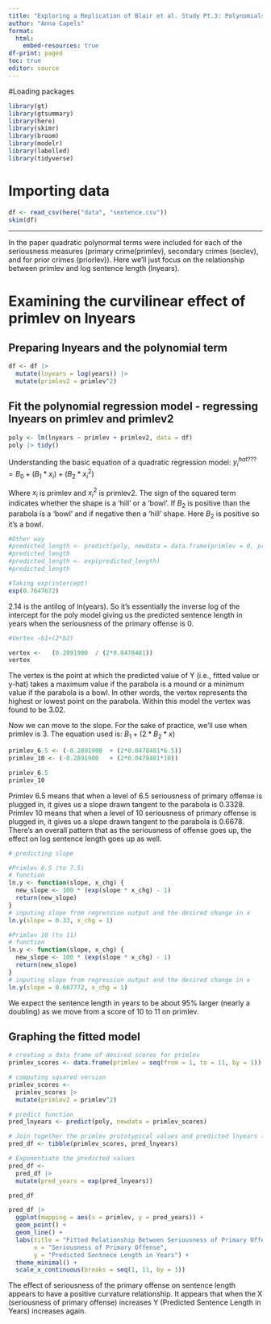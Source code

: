 ```yaml
---
title: "Exploring a Replication of Blair et al. Study Pt.3: Polynomials"
author: "Anna Capels"
format: 
  html:
    embed-resources: true
df-print: paged
toc: true
editor: source
---
```


#Loading packages

```r
library(gt)
library(gtsummary)
library(here) 
library(skimr)
library(broom)
library(modelr)
library(labelled)
library(tidyverse)
```

# Importing data

```r
df <- read_csv(here("data", "sentence.csv"))
skim(df)
```

----
In the paper quadratic polynormal terms were included for each of the seriousness measures (primary crime(primlev), secondary crimes (seclev), and for prior crimes (priorlev)). Here we'll just focus on the relationship between primlev and log sentence length (lnyears). 

# Examining the curvilinear effect of primlev on lnyears

## Preparing lnyears and the polynomial term

```r
df <- df |> 
  mutate(lnyears = log(years)) |> 
  mutate(primlev2 = primlev^2)
```

## Fit the polynomial regression model - regressing lnyears on primlev and primlev2

```r
poly <- lm(lnyears ~ primlev + primlev2, data = df)
poly |> tidy()
```

Understanding the basic equation of a quadratic regression model: 
$y_{i}^{hat???} = B_{0} + (B_{1}*x_{i}) + (B_{2}*x_{i}^2)$

Where $x_{i}$ is primlev and $x_{i}^2$ is primlev2. The sign of the squared term indicates whether the shape is a 'hill' or a 'bowl'. If $B_{2}$ is positive than the parabola is a 'bowl' and if negative then a 'hill' shape. Here $B_{2}$  is positive so it's a bowl.

```r
#Other way
#predicted_length <- predict(poly, newdata = data.frame(primlev = 0, primlev2 = 0))
#predicted_length
#predicted_length <- exp(predicted_length)
#predicted_length

#Taking exp(intercept)
exp(0.7647672)
```

2.14 is the antilog of ln(years). So it's essentially the inverse log of the intercept for the poly model giving us the predicted sentence length in years when the seriousness of the primary offense is 0. 

```r
#Vertex −b1÷(2*b2)

vertex <-	(0.2891900	/ (2*0.0478481))
vertex 
```

The vertex is the point at which the predicted value of Y (i.e., fitted value or y-hat) takes a maximum value if the parabola is a mound or a minimum value if the parabola is a bowl. In other words, the vertex represents the highest or lowest point on the parabola. Within this model the vertex was found to be 3.02. 

Now we can move to the slope. For the sake of practice, we'll use when primlev is 3. The equation used is: 
$B_{1} + (2*B_{2} *x)$

```r
primlev_6.5 <- (-0.2891900	+ (2*0.0478481*6.5)) 
primlev_10 <- (-0.2891900	+ (2*0.0478481*10)) 

primlev_6.5
primlev_10
```

Primlev 6.5 means that when a level of 6.5 seriousness of primary offense is plugged in, it gives us a slope drawn tangent to the parabola is 0.3328. Primlev 10 means that when a level of 10 seriousness of primary offense is plugged in, it gives us a slope drawn tangent to the parabola is 0.6678. There's an overall pattern that as the seriousness of offense goes up, the effect on log sentence length goes up as well. 

```r
# predicting slope

#Primlev 6.5 (to 7.5)
# function
ln.y <- function(slope, x_chg) {
  new_slope <- 100 * (exp(slope * x_chg) - 1) 
  return(new_slope)
}
# inputing slope from regression output and the desired change in x
ln.y(slope = 0.33, x_chg = 1)
```

```r
#Primlev 10 (to 11)
# function
ln.y <- function(slope, x_chg) {
  new_slope <- 100 * (exp(slope * x_chg) - 1) 
  return(new_slope)
}
# inputing slope from regression output and the desired change in x
ln.y(slope = 0.667772, x_chg = 1)
```

We expect the sentence length in years to be about 95% larger (nearly a doubling) as we move from a score of 10 to 11 on primlev.

## Graphing the fitted model

```r
# creating a data frame of desired scores for primlev
primlev_scores <- data.frame(primlev = seq(from = 1, to = 11, by = 1))

# computing squared version
primlev_scores <-
  primlev_scores |> 
  mutate(primlev2 = primlev^2)

# predict function 
pred_lnyears <- predict(poly, newdata = primlev_scores)

# Join together the primlev prototypical values and predicted lnyears (tibble creates a data frame from the two vectors)
pred_df <- tibble(primlev_scores, pred_lnyears)

# Exponentiate the predicted values
pred_df <-
  pred_df |> 
  mutate(pred_years = exp(pred_lnyears))

pred_df
```

```r
pred_df |> 
  ggplot(mapping = aes(x = primlev, y = pred_years)) +
  geom_point() +
  geom_line() +
  labs(title = "Fitted Relationship Between Seriousness of Primary Offense and Sentence Length in Years",
       x = "Seriousness of Primary Offense",
       y = "Predicted Sentnece Length in Years") +
  theme_minimal() +
  scale_x_continuous(breaks = seq(1, 11, by = 1))
```

The effect of seriousness of the primary offense on sentence length appears to have a positive curvature relationship. It appears that when the X (seriousness of primary offense) increases Y (Predicted Sentence Length in Years) increases again. 

